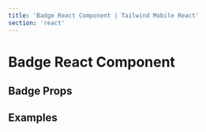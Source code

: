 ```yaml
---
title: 'Badge React Component | Tailwind Mobile React'
section: 'react'
---
```



# Badge React Component

## Badge Props

<BadgeProps />

## Examples

<ExamplePreview
  react
  fileName="Badge.jsx"
  source={BadgeExample}
  url="#/badge"
/>
